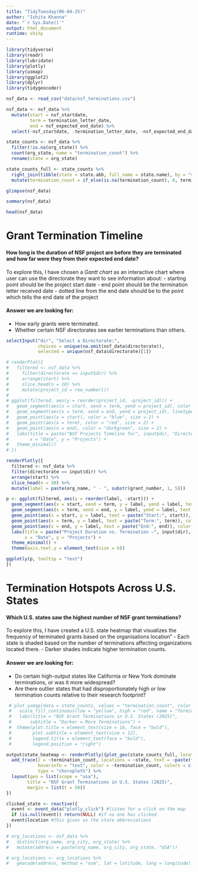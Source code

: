 ```yaml
---
title: "TidyTuesday(06-04-25)"
author: "Ishita Khanna"
date: "`r Sys.Date()`"
output: html_document
runtime: shiny
---
```


```r
library(tidyverse)
library(readr)
library(lubridate)
library(plotly)
library(usmap)
library(ggplot2)
library(dplyr)
library(tidygeocoder)

nsf_data <- read_csv("data/nsf_terminations.csv")
```

```r
nsf_data <- nsf_data %>%
  mutate(start = nsf_startdate,
         term = termination_letter_date,
         end = nsf_expected_end_date) %>%
  select(-nsf_startdate, -termination_letter_date, -nsf_expected_end_date)
```

```r
state_counts <- nsf_data %>%
  filter(!is.na(org_state)) %>%
  count(org_state, name = "termination_count") %>%
  rename(state = org_state)

state_counts_full <- state_counts %>%
  right_join(tibble(state = state.abb, full_name = state.name), by = "state") %>%
  mutate(termination_count = if_else(is.na(termination_count), 0, termination_count))
```


```r
glimpse(nsf_data)

summary(nsf_data)

head(nsf_data)
```

# Grant Termination Timeline

#### How long is the duration of NSF project are before they are terminated and how far were they from their expected end date?

To explore this, I have chosen a *Gantt chart* as an interactive chart where user can use the directorate they want to see information about:
 - starting point should be the project start date
 - end point should be the termination letter received date 
 - dotted line from the end date should be to the point which tells the end date of the project

#### Answer we are looking for:
 - How early grants were terminated.
 - Whether certain NSF directorates see earlier terminations than others.

```r
selectInput("dir", "Select a Directorate:",
            choices = unique(na.omit(nsf_data$directorate)),
            selected = unique(nsf_data$directorate)[1])
```

```r
# renderPlot({
#   filtered <- nsf_data %>%
#     filter(directorate == input$dir) %>%
#     arrange(start) %>%
#     slice_head(n = 10) %>%
#     mutate(project_id = row_number())
#   
# ggplot(filtered, aes(y = reorder(project_id, -project_id))) +
#   geom_segment(aes(x = start, xend = term, yend = project_id), color = "black") +
#   geom_segment(aes(x = term, xend = end, yend = project_id), linetype = "dotted", color = "gray50") +
#   geom_point(aes(x = start), color = "blue", size = 2) +
#   geom_point(aes(x = term), color = "red", size = 2) +
#   geom_point(aes(x = end), color = "darkgreen", size = 2) +
#   labs(title = paste("NSF Projects Timeline for", input$dir, "Directorate"),
#        x = "Date", y = "Projects") +
#   theme_minimal()
# })
```

```r
renderPlotly({
  filtered <- nsf_data %>%
  filter(directorate == input$dir) %>%
  arrange(start) %>%
  slice_head(n = 30) %>%
  mutate(label = paste(org_name, " - ", substr(grant_number, 1, 5)))

p <- ggplot(filtered, aes(y = reorder(label, -start))) +
  geom_segment(aes(x = start, xend = term, y = label, yend = label, text = paste("Start:", start, "<br>Term:", term)), color = "black", size = 1) +
  geom_segment(aes(x = term, xend = end, y = label, yend = label, text = paste("Term:", term, "<br>End:", end)), linetype = "dotted", color = "gray50") +
  geom_point(aes(x = start, y = label, text = paste("Start:", start)), color = "blue", size = 2) +
  geom_point(aes(x = term, y = label, text = paste("Term:", term)), color = "red", size = 2) +
  geom_point(aes(x = end, y = label, text = paste("End:", end)), color = "darkgreen", size = 2) +
  labs(title = paste("Project Duration vs. Termination –", input$dir),
       x = "Date", y = "Projects") +
  theme_minimal() +
  theme(axis.text.y = element_text(size = 6))

ggplotly(p, tooltip = "text")
})
```


# Termination Hotspots Across U.S. States

#### Which U.S. states saw the highest number of NSF grant terminations?

To explore this, I have created a U.S. state heatmap that visualizes the frequency of terminated grants based on the organisations location"
 - Each state is shaded based on the number of terminations affecting organizations located there.
 - Darker shades indicate higher termination counts.

#### Answer we are looking for:
 - Do certain high-output states like California or New York dominate terminations, or was it more widespread?
 - Are there outlier states that had disproportionately high or low termination counts relative to their research footprint?

```r
 # plot_usmap(data = state_counts, values = "termination_count", color = "white") +
 #   scale_fill_continuous(low = "yellow", high = "red", name = "Terminations", label = scales::comma) +
 #   labs(title = "NSF Grant Terminations in U.S. States (2025)",
 #       subtitle = "Darker = More Terminations") +
 #  theme(plot.title = element_text(size = 16, face = "bold"),
 #        plot.subtitle = element_text(size = 12),
 #        legend.title = element_text(face = "bold"),
 #        legend.position = "right")
```

```r
output$state_heatmap <- renderPlotly({plot_geo(state_counts_full, locationmode = "USA-states") %>%
  add_trace(z = ~termination_count, locations = ~state, text = ~paste(full_name, "<br>Terminations:", termination_count),
            hoverinfo = "text", color = ~termination_count, colors = c("yellow", "orange", "red", "darkred"),
            type = "choropleth") %>%
  layout(geo = list(scope = "usa"),
        title = "NSF Grant Terminations in U.S. States (2025)",
        margin = list(t = 50))
})
```

<!-- We want to store what state the user clicks -->

```r
clicked_state <- reactive({
  event <- event_data("plotly_click") #listen for a click on the map
  if (is.null(event)) return(NULL) #if no one has clicked
  event$location #this gives us the state abbreviations
})
```

<!-- 
We want to prepare a clean list of organization locations to geocode.

Steps:
- unique organisation location
- create a address string
-->

```r
# org_locations <- nsf_data %>%
#   distinct(org_name, org_city, org_state) %>%
#   mutate(address = paste(org_name, org_city, org_state, "USA"))
```

<!-- send those addresses to OpenStreetmap (Geocoding services) to get latitudes and longitudes -->

```r
# org_locations <- org_locations %>%
#   geocode(address, method = "osm", lat = latitude, long = longitude)
```

